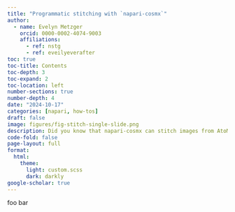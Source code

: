 ```yaml
---
title: "Programmatic stitching with `napari-cosmx`"
author:
  - name: Evelyn Metzger
    orcid: 0000-0002-4074-9003
    affiliations: 
      - ref: nstg
      - ref: eveilyeverafter
toc: true
toc-title: Contents
toc-depth: 3
toc-expand: 2
toc-location: left
number-sections: true
number-depth: 4
date: "2024-10-17"
categories: [napari, how-tos]
draft: false
image: figures/fig-stitch-single-slide.png
description: Did you know that napari-cosmx can stitch images from AtoMx&#8482; SIP programmatically? In this post I show users who are comfortable with scripting how to stitch without directly using napari's GUI.
code-fold: false
page-layout: full
format: 
  html:
    theme: 
      light: custom.scss
      dark: darkly
google-scholar: true
---
```


foo bar

